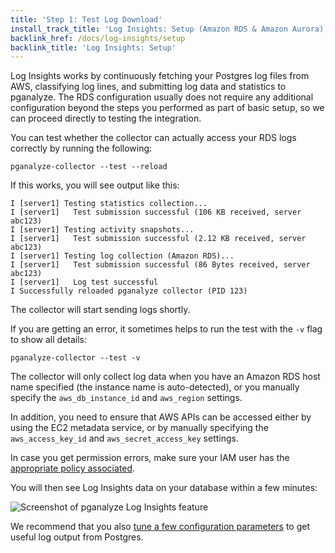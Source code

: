 ```yaml
---
title: 'Step 1: Test Log Download'
install_track_title: 'Log Insights: Setup (Amazon RDS & Amazon Aurora)'
backlink_href: /docs/log-insights/setup
backlink_title: 'Log Insights: Setup'
---
```



Log Insights works by continuously fetching your Postgres log files from AWS, classifying log
lines, and submitting log data and statistics to pganalyze. The RDS configuration usually
does not require any additional configuration beyond the steps you performed as part of basic
setup, so we can proceed directly to testing the integration.

You can test whether the collector can actually access your RDS logs correctly by running
the following:

```
pganalyze-collector --test --reload
```

If this works, you will see output like this:

```
I [server1] Testing statistics collection...
I [server1]   Test submission successful (106 KB received, server abc123)
I [server1] Testing activity snapshots...
I [server1]   Test submission successful (2.12 KB received, server abc123)
I [server1] Testing log collection (Amazon RDS)...
I [server1]   Test submission successful (86 Bytes received, server abc123)
I [server1]   Log test successful
I Successfully reloaded pganalyze collector (PID 123)
```

The collector will start sending logs shortly.

If you are getting an error, it sometimes helps to run the test with the `-v` flag to show all
details:

```
pganalyze-collector --test -v
```

<PublicOnly>
  <p>
    The collector will only collect log data when you have an Amazon RDS host name specified (the
    instance name is auto-detected), or you manually specify the <code>aws_db_instance_id</code> and
    <code>aws_region</code> settings.
  </p>
  <p>
    In addition, you need to ensure that AWS APIs can be accessed either by using the EC2 metadata
    service, or by manually specifying the <code>aws_access_key_id</code> and <code>aws_secret_access_key</code>
    settings.
  </p>
</PublicOnly>

In case you get permission errors, make sure your IAM user has the [appropriate policy associated](https://pganalyze.com/docs/install/amazon_rds/03_setup_iam_policy).

<PublicOnly>
  <p>You will then see Log Insights data on your database within a few minutes:</p>
  <p>
    <img src={imgLogInsightsScreenshot} alt='Screenshot of pganalyze Log Insights feature' />
  </p>
  <p>
    We recommend that you also <a href="https://pganalyze.com/docs/log-insights/setup/tuning-log-config-settings">tune a few configuration parameters</a>
    to get useful log output from Postgres.
  </p>
</PublicOnly>
